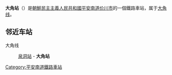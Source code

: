 {{unreferenced|time=2015-01-13T14:24:25+00:00}}
{{朝鮮半島車站資訊
|公司色 = blue
|文字色 = 
|站名 = 大角站
|圖片 = 
|pxl = 
|圖片說明 =
|前一站 = [[泉洞站|泉洞]]
|前一站距離 = 
|後一站距離 = 
|後一站 = 
|所屬路線 = [[大角线|大角线]]
|距離 = 
|起點站 = [[泉洞站|泉洞]]
|諺文 = 대각역
|朝鮮漢字 = 大角驛
|文觀部式 = 
|馬-賴式 = Taegak-yŏk
|副站名 = 
|車站編號 = 
|停站路線數 = 
|所屬公司 = [[朝鮮民主主義人民共和國鐵道省|朝鮮民主主義人民共和國鐵道省]]
|所在地 =[[平安南道|平安南道]][[价川市|价川市]]
|車站構造 = 地面车站
|月台配置 = 
|啟用年月日 =
|廢站年月日 = 
|上下車人次 = 
|統計年度 = 
|轉車 = 
|備註 = 
|全寬備註 = 
}}

'''大角站'''（{{lang-ko|대각역}}）是[[朝鮮民主主義人民共和國|朝鮮民主主義人民共和國]][[平安南道|平安南道]][[价川市|价川市]]的一個鐵路車站，属于[[大角线|大角线]]。

==邻近车站==
大角线
:[[泉洞站|泉洞站]] - '''大角站'''

{{朝鲜铁路小作品}}

{{大角线}}

[[Category:平安南道鐵路車站|Category:平安南道鐵路車站]]